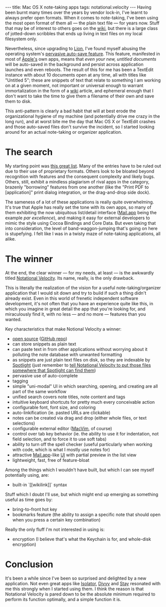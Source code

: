 ---
title: Mac OS X note-taking apps
tags: notational.velocity
---
Having been burnt many times over the years by vendor lock-in, I've learnt to always prefer open formats. When it comes to note-taking, I've been using the most open format of them all &mdash; the plain text file &mdash; for years now. Stuff that may be of interest to others goes on the [[wiki]], but there is a large class of jotted-down scribbles that ends up living in text files on my local filesystem only.

Nevertheless, since upgrading to [[Lion]], I've found myself abusing the operating system's [http://support.apple.com/kb/HT4753 pervasive auto-save feature]. This feature, manifested in most of [[Apple's]] own apps, means that ''even your new, untitled documents'' will be auto-saved in the background and persist across application launches and even reboots. The result of this for me has been a TextEdit instance with about 10 documents open at any time, all with titles like "Untitled 5"; these are snippets of text that relate to something I am working on at a given moment, not important or universal enough to warrant immortalization in the form of a [[wiki]] article, and ephemeral enough that I don't want to take the time to give them a filename of their own and save them to disk.

This anti-pattern is clearly a bad habit that will at best erode the organizational hygiene of my machine (and potentially drive me crazy in the long run), and at worst bite me the day that Mac OS X or TextEdit crashes and those auto-saved files don't survive the incident, so I started looking around for an actual note-taking or organizer application.

= The search =

My starting point was [http://mac.appstorm.net/roundups/office-roundups/15-notable-note-taking-apps-for-mac/ this great list]. Many of the entries have to be ruled out due to their use of proprietary formats. Others look to be bloated beyond recognition with features and the consequent complexity and likely bugs. Others, still, exhibit a mindless plagiarism of rival apps in the category, brazenly "borrowing" features from one another (like the "Print PDF to [application]" print dialog integration, or the drag-and-drop side dock).

The sameness of a lot of these applications is really quite overwhelming. It's true that Apple has really set the tone with its own apps, so many of them exhibiting the now ubiquitous list/detail interface ([[Mail.app]] being the example ''par excellence''), and making it easy for external developers to mimic the style using Cocoa Bindings and Core Data. But even taking that into consideration, the level of band-waggon-jumping that's going on here is stupefying. I felt like I was in a twisty maze of note-taking applications, all alike.

= The winner =

At the end, the clear winner &mdash; for my needs, at least &mdash; is the awkwardly titled [http://notational.net/ Notational Velocity]. Its name, really, is the only drawback.

This is literally the realization of the vision for a useful note-taking/organizer application that I would sit down and try to build if such a thing didn't already exist. Even in this world of frenetic independent software development, it's not often that you have an experience quite like this, in which you imagine in great detail the app that you're looking for, and miraculously find it, with no less &mdash; and no more &mdash; features than you wanted.

Key characteristics that make Notional Velocity a winner:

* [[open source]] ([https://github.com/scrod/nv GitHub repo])
* can store snippets as plain text
* can paste text in from other applications without worrying about it polluting the note database with unwanted formatting
* as snippets are just plain text files on disk, so they are indexable by [[Spotlight]] (just remember to [http://charliepark.tumblr.com/post/321649657/ive-figured-out-a-way-to-get-notational-velocity tell Notational Velocity to put those files somewhere that Spotlight can find them])
* pervasive use of auto-complete
* tagging
* simple "uni-modal" UI in which searching, opening, and creating are all part of the same workflow
* unified search covers note titles, note content and tags
* intuitive keyboard shortcuts for pretty much every conceivable action
* configurable font, font size, and coloring
* auto-linkification (ie. pasted URLs are clickable)
* notes can be created via drag and drop (either whole files, or text selections)
* configurable external editor ([[MacVim]], of course)
* control over tab key behavior (ie. the ability to use it for indentation, not field selection, and to force it to use soft tabs)
* ability to turn off the spell checker (useful particularly when working with code, which is what I mostly use notes for)
* attractive [[Mail.app]]-like [[UI]] with partial preview in the list view
* lightweight, fast, free of feature-bloat

Among the things which I wouldn't have built, but which I can see myself potentially using, are:

* built-in `<nowiki>[[wikilink]]</nowiki>` syntax

Stuff which I doubt I'll use, but which might end up emerging as something useful as time goes by:

* bring-to-front hot key
* bookmarks feature (the ability to assign a specific note that should open when you press a certain key combination)

Really the only fluff I'm not interested in using is:

* encryption (I believe that's what the Keychain is for, and whole-disk encryption)

= Conclusion =

It's been a while since I've been so surprised and delighted by a new application. Not even great apps like [[Isolator]], [[Divvy]] and [[Stay]] resonated with me this strongly when I started using them. I think the reason is that Notational Velocity is pared down to be the absolute minimum required to perform its function optimally, and a simple function it is.
